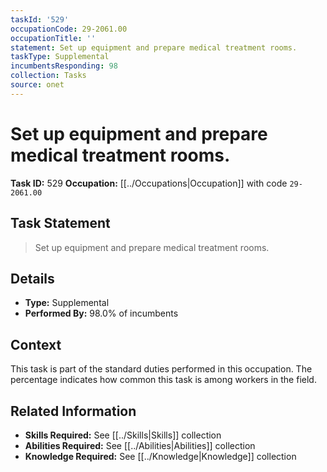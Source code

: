 ```yaml
---
taskId: '529'
occupationCode: 29-2061.00
occupationTitle: ''
statement: Set up equipment and prepare medical treatment rooms.
taskType: Supplemental
incumbentsResponding: 98
collection: Tasks
source: onet
---
```

# Set up equipment and prepare medical treatment rooms.

**Task ID:** 529
**Occupation:** [[../Occupations|Occupation]] with code `29-2061.00`

## Task Statement

> Set up equipment and prepare medical treatment rooms.

## Details

- **Type:** Supplemental
- **Performed By:** 98.0% of incumbents

## Context

This task is part of the standard duties performed in this occupation. The percentage indicates how common this task is among workers in the field.

## Related Information

- **Skills Required:** See [[../Skills|Skills]] collection
- **Abilities Required:** See [[../Abilities|Abilities]] collection
- **Knowledge Required:** See [[../Knowledge|Knowledge]] collection
